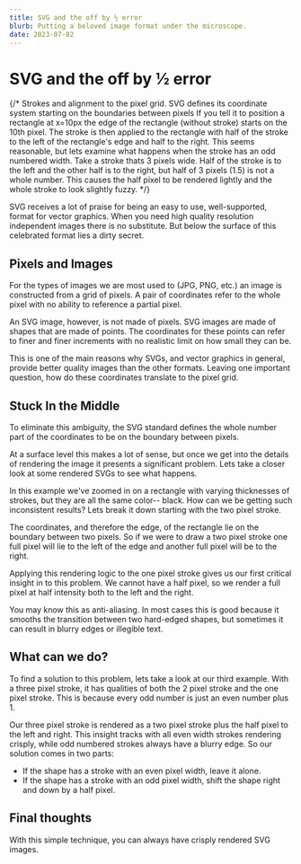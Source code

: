 ```yaml
---
title: SVG and the off by ½ error
blurb: Putting a beloved image format under the microscope.
date: 2023-07-02
---
```




# SVG and the off by ½ error

{/*
Strokes and alignment to the pixel grid.
SVG defines its coordinate system starting on the boundaries between pixels
If you tell it to position a rectangle at x=10px the edge of the rectangle (without stroke) starts on the 10th pixel.
The stroke is then applied to the rectangle with half of the stroke to the left of the rectangle's edge and half to the right.
This seems reasonable, but lets examine what happens when the stroke has an odd numbered width.
Take a stroke thats 3 pixels wide.
Half of the stroke is to the left and the other half is to the right, but half of 3 pixels (1.5) is not a whole number.
This causes the half pixel to be rendered lightly and the whole stroke to look slightly fuzzy.
*/}

SVG receives a lot of praise for being an easy to use, well-supported, format for vector graphics. When you need high quality resolution independent images there is no substitute. But below the surface of this celebrated format lies a dirty secret.

## Pixels and Images

For the types of images we are most used to (JPG, PNG, etc.) an image is constructed from a grid of pixels. A pair of coordinates refer to the whole pixel with no ability to reference a partial pixel.

<ImageCompare>
	<ComparisonImage
		alt="A pixel in a raster image."
		dim="256"
		image={require('./pixel-raster.svg').default.src}
	/>
</ImageCompare>

An SVG image, however, is not made of pixels. SVG images are made of shapes that are made of points. The coordinates for these points can refer to finer and finer increments with no realistic limit on how small they can be.

This is one of the main reasons why SVGs, and vector graphics in general, provide better quality images than the other formats. Leaving one important question, how do these coordinates translate to the pixel grid.

<ImageCompare>
	<ComparisonImage
		alt="Pixels, where?"
		dim="256"
		image={require('./pixel-where.svg').default.src}
	/>
</ImageCompare>

## Stuck In the Middle

To eliminate this ambiguity, the SVG standard defines the whole number part of the coordinates to be on the boundary between pixels.

<ImageCompare>
	<ComparisonImage
		alt="A pixel in a vector image."
		dim="256"
		image={require('./pixel-vector.svg').default.src}
	/>
</ImageCompare>

At a surface level this makes a lot of sense, but once we get into the details of rendering the image it presents a significant problem. Lets take a closer look at some rendered SVGs to see what happens.

<ImageCompare>
	<ComparisonImage
		alt="Rectangle with a 1px black stroke"
		dim="256"
		pixelated
		image={require('./rect-1px.png').default.src}
	/>
	<ComparisonImage
		alt="Rectangle with a 2px black stroke"
		dim="256"
		pixelated
		image={require('./rect-2px.png').default.src}
	/>
	<ComparisonImage
		alt="Rectangle with a 3px black stroke"
		dim="256"
		pixelated
		image={require('./rect-3px.png').default.src}
	/>
</ImageCompare>

In this example we've zoomed in on a rectangle with varying thicknesses of strokes, but they are all the same color-- black. How can we be getting such inconsistent results? Lets break it down starting with the two pixel stroke.

The coordinates, and therefore the edge, of the rectangle lie on the boundary between two pixels. So if we were to draw a two pixel stroke one full pixel will lie to the left of the edge and another full pixel will be to the right.

<ImageCompare>
	<ComparisonImage
		alt="Two half pixels"
		dim="256"
		image={require('./rect-with-stroke.svg').default.src}
	/>
</ImageCompare>

Applying this rendering logic to the one pixel stroke gives us our first critical insight in to this problem. We cannot have a half pixel, so we render a full pixel at half intensity both to the left and the right.

You may know this as anti-aliasing. In most cases this is good because it smooths the transition between two hard-edged shapes, but sometimes it can result in blurry edges or illegible text.

## What can we do?

To find a solution to this problem, lets take a look at our third example. With a three pixel stroke, it has qualities of both the 2 pixel stroke and the one pixel stroke. This is because every odd number is just an even number plus 1. 

Our three pixel stroke is rendered as a two pixel stroke plus the half pixel to the left and right. This insight tracks with all even width strokes rendering crisply, while odd numbered strokes always have a blurry edge. So our solution comes in two parts:

- If the shape has a stroke with an even pixel width, leave it alone.
- If the shape has a stroke with an odd pixel width, shift the shape right and down by a half pixel.

<ImageCompare>
	<ComparisonImage
		alt="The 3px rectangle coming into focus when we apply our logic"
		dim="256"
		pixelated
		image={require('./rect-into-focus.webp').default.src}
	/>
</ImageCompare>

## Final thoughts

With this simple technique, you can always have crisply rendered SVG images.
